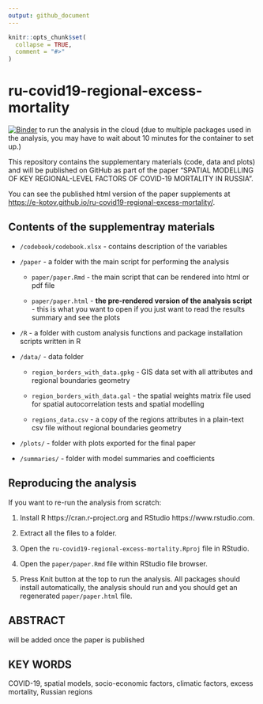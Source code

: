 ```yaml
---
output: github_document
---
```


<!-- README.md is generated from README.Rmd. Please edit that file -->

```r
knitr::opts_chunk$set(
  collapse = TRUE,
  comment = "#>"
)
```

# ru-covid19-regional-excess-mortality

<!-- badges: start -->
<!-- badges: end -->

[![Binder](https://mybinder.org/badge_logo.svg)](https://mybinder.org/v2/gh/e-kotov/ru-covid19-regional-excess-mortality/HEAD?urlpath=rstudio) to run the analysis in the cloud (due to multiple packages used in the analysis, you may have to wait about 10 minutes for the container to set up.)

This repository contains the supplementary materials (code, data and plots) and will be published on GitHub as part of the paper "SPATIAL MODELLING OF KEY REGIONAL-LEVEL FACTORS OF COVID-19 MORTALITY IN RUSSIA".

You can see the published html version of the paper supplements at [https://e-kotov.github.io/ru-covid19-regional-excess-mortality/](https://e-kotov.github.io/ru-covid19-regional-excess-mortality/).

## Contents of the supplementray materials

- `/codebook/codebook.xlsx` - contains description of the variables

- `/paper` - a folder with the main script for performing the analysis

  - `paper/paper.Rmd` - the main script that can be rendered into html or pdf file
  
  - `paper/paper.html` - **the pre-rendered version of the analysis script** - this is what you want to open if you just want to read the results summary and see the plots
  
- `/R` - a folder with custom analysis functions and package installation scripts written in R

- `/data/` - data folder

  - `region_borders_with_data.gpkg` - GIS data set with all attributes and regional boundaries geometry
  
  - `region_borders_with_data.gal` - the spatial weights matrix file used for spatial autocorrelation tests and spatial modelling
  
  - `regions_data.csv` - a copy of the regions attributes in a plain-text csv file without regional boundaries geometry

- `/plots/` - folder with plots exported for the final paper

- `/summaries/` - folder with model summaries and coefficients


## Reproducing the analysis

If you want to re-run the analysis from scratch:

1. Install R https://cran.r-project.org and RStudio https://www.rstudio.com.

2. Extract all the files to a folder.

3. Open the `ru-covid19-regional-excess-mortality.Rproj` file in RStudio.

4. Open the `paper/paper.Rmd` file within RStudio file browser.

5. Press Knit button at the top to run the analysis. All packages should install automatically, the analysis should run and you should get an regenerated `paper/paper.html` file.

## ABSTRACT

will be added once the paper is published

## KEY WORDS
COVID-19, spatial models, socio-economic factors, climatic factors, excess mortality, Russian regions
